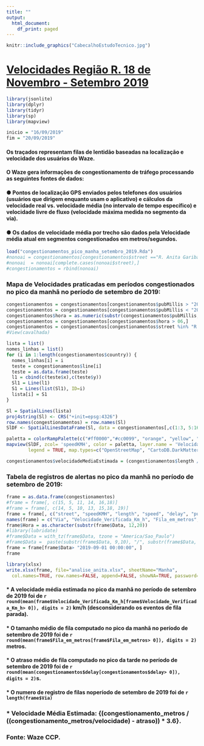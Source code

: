 ```yaml
---
title: ""
output:
  html_document:
    df_print: paged
---
```

<style type="text/css">
      .main-container {
        max-width: 1800px;
        margin-left: auto;
        margin-right: auto;
      }
      .figure img{
      border-style: dotted !important;
      border-color:#333 !important;
      }
      </style>    
```r
knitr::include_graphics("CabecalhoEstudoTecnico.jpg")
```

# <span style="text-decoration: underline">Velocidades Região R. 18 de Novembro - Setembro 2019 </span>  


```r
library(jsonlite)
library(dplyr)
library(tidyr)
library(sp)
library(mapview)

inicio = "16/09/2019"
fim = "20/09/2019"

```

#### Os traçados representam filas de lentidão baseadas na localização e velocidade dos usuários do Waze.  
#### O Waze gera informações de congestionamento de tráfego processando as seguintes fontes de dados: 
#### ● Pontos de localização GPS enviados pelos telefones dos usuários (usuários que dirigem enquanto usam o aplicativo) e cálculos da velocidade real vs. velocidade média (no intervalo de tempo específico) e velocidade livre de fluxo (velocidade máxima medida no segmento da via). 
#### ● Os dados de velocidade média por trecho são dados pela Velocidade média atual em segmentos congestionados em metros/segundos.

```r
load("congestionamentos_pico_manha_setembro_2019.Rda")
#nonoai = congestionamentos[congestionamentos$street =="R. Anita Garibaldi",]
#nonoai  = nonoai[complete.cases(nonoai$street),]
#congestionamentos = rbind(nonoai)

```


### Mapa de Velocidades praticadas em períodos congestionados no pico da manhã no período de setembro de 2019:
```r
congestionamentos = congestionamentos[congestionamentos$pubMillis > "2019-09-15",]
congestionamentos = congestionamentos[congestionamentos$pubMillis < "2019-09-21",]
congestionamentos$hora = as.numeric(substr(congestionamentos$pubMillis, 12,13))
congestionamentos = congestionamentos[congestionamentos$hora > 06,]
congestionamentos = congestionamentos[congestionamentos$street %in% "R. 18 de Novembro", ]
#View(cavalhada)

lista = list()
nomes_linhas = list()
for (i in 1:length(congestionamentos$country)) {
  nomes_linhas[i] = i
  teste = congestionamentos$line[i]
  teste = as.data.frame(teste)
  l1 = cbind(c(teste$x),c(teste$y))
  Sl1 = Line(l1)
  S1 = Lines(list(Sl1), ID=i)
  lista[i] = S1
}

Sl = SpatialLines(lista)
proj4string(Sl) <- CRS("+init=epsg:4326")
row.names(congestionamentos) = row.names(Sl)
SlDF <- SpatialLinesDataFrame(Sl, data = congestionamentos[,c(1:3, 5:16)])

paletta = colorRampPalette(c("#ff0000","#cc0099", "orange", "yellow", "green", "blue"), space="Lab" )
mapview(SlDF, zcol= 'speedKMH', color = paletta, layer.name = 'Velocidade Verificada por Trecho - Pico da Manhã', lwd=4,
        legend = TRUE, map.types=c("OpenStreetMap", "CartoDB.DarkMatter", "Esri.WorldImagery", "Esri.WorldStreetMap"))

congestionamentos$velocidadeMediaEstimada = (congestionamentos$length / ((congestionamentos$length/congestionamentos$speed)-congestionamentos$delay) ) * 3.6


```


### Tabela de registros de alertas no pico da manhã no período de setembro de 2019:
```r
frame = as.data.frame(congestionamentos)
#frame = frame[, c(15, 5, 11, 14, 16,18)]
#frame = frame[, c(14, 5, 10, 13, 15,18, 19)]
frame = frame[, c("street", "speedKMH", "length", "speed", "delay", "pubMillis", "hora", "velocidadeMediaEstimada")]
names(frame) = c("Via", "Velocidade_Verificada_Km_h", "Fila_em_metros","Vel. verificada m/s", "Atraso (segundos)", "Data",  "Hora", "Velocidade Media Estimada*")
frame$Hora = as.character(substr(frame$Data, 12,20))
#library(lubridate)
#frame$Data = with_tz(frame$Data, tzone = "America/Sao_Paulo")
#frame$Data =  paste(substr(frame$Data, 9,10), "/", substr(frame$Data, 6,7), "/", substr(frame$Data, 0,4), " ", substr(frame$Data, 12,19),sep = "")
frame = frame[frame$Data> "2019-09-01 00:00:00", ]
frame

library(xlsx)
write.xlsx(frame, file="analise_anita.xlsx", sheetName="Manha", 
  col.names=TRUE, row.names=FALSE, append=FALSE, showNA=TRUE, password=NULL)
```

#### * A velocidade média estimada no pico da manhã no período de setembro de 2019 foi de `r round(mean(frame$Velocidade_Verificada_Km_h[frame$Velocidade_Verificada_Km_h> 0]), digits = 2)` km/h (desconsiderando os eventos de fila parada).
#### * O tamanho médio de fila computado no pico da manhã no período de setembro de 2019 foi de `r round(mean(frame$Fila_em_metros[frame$Fila_em_metros> 0]), digits = 2)` metros.
#### * O atraso médio de fila computado no pico da tarde no período de setembro de 2019 foi de `r round(mean(congestionamentos$delay[congestionamentos$delay> 0]), digits = 2)`s.
#### * O numero de registro de filas noperíodo de setembro de 2019 foi de `r length(frame$Via)`

### * Velocidade Média Estimada: {(congestionamento_metros / ((congestionamento_metros/velocidade) - atraso)) * 3.6}.





### Fonte: Waze CCP.